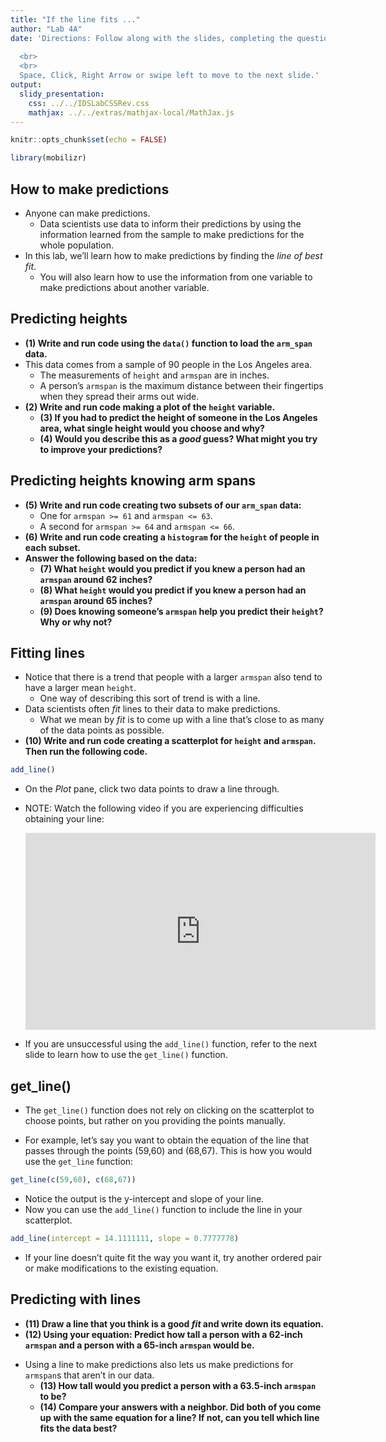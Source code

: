 ```yaml
---
title: "If the line fits ..."
author: "Lab 4A"
date: 'Directions: Follow along with the slides, completing the questions in <font color=#25679E><b>blue</b></font> on your computer, and answering the questions in **red** in your journal.  
  
  <br>
  <br>
  Space, Click, Right Arrow or swipe left to move to the next slide.'
output: 
  slidy_presentation: 
    css: ../../IDSLabCSSRev.css
    mathjax: ../../extras/mathjax-local/MathJax.js
---
```


```r
knitr::opts_chunk$set(echo = FALSE)
```

```r
library(mobilizr)
```

## How to make predictions

- Anyone can make predictions.
    - Data scientists use data to inform their predictions by using the information learned from the sample to make predictions for the whole population.
- In this lab, we'll learn how to make predictions by finding the _line of best fit_.
    - You will also learn how to use the information from one variable to make predictions about another variable.


## Predicting heights

- **(1) Write and run code using the `data()` function to load the `arm_span` data.**
- This data comes from a sample of 90 people in the Los Angeles area.
    - The measurements of `height` and `armspan` are in inches.
    - A person's `armspan` is the maximum distance between their fingertips when they spread their arms out wide.
- **(2) Write and run code making a plot of the `height` variable.**
    - **(3) If you had to predict the height of someone in the Los Angeles area, what single height would you choose and why?**
    - **(4) Would you describe this as a _good_ guess? What might you try to improve your predictions?**


## Predicting heights knowing arm spans

- **(5) Write and run code creating two subsets of our `arm_span` data:**
    - One for `armspan >= 61` and `armspan <= 63`. 
    - A second for `armspan >= 64` and `armspan <= 66`.
- **(6) Write and run code creating a `histogram` for the `height` of people in each subset.**
- **Answer the following based on the data:**
    - **(7) What `height` would you predict if you knew a person had an `armspan` around 62 inches?**
    - **(8) What `height` would you predict if you knew a person had an `armspan` around 65 inches?**
    - **(9) Does knowing someone's `armspan` help you predict their `height`? Why or why not?**




<!-- Problems with using the mean -->
<!-- === -->

<!-- - Using `mean` values to make predictions has a few drawbacks which we highlight below: -->
<!-- - Calculate the `mean` `height` of people who have an `armspan` of 69 and 70 inches.  -->
<!--     - **How much taller is the person with a 70 inch `armspan` than the 69 inch `armspan`, on average? Does this seem reasonable?** -->
<!--     - **How tall would you predict someone who had a 69.5 inch `armspan` to be?** -->


## Fitting lines

<!-- - Making predictions using means can lead to drastic jumps in predicted values. -->
<!--     - They also leave us unable to make predictions for inbetween values, like 69.5. -->
<!-- - For these reasons, data scientists often _fit_ lines to their data to make predictions. -->
- Notice that there is a trend that people with a larger `armspan` also tend to have a larger mean `height`.
    - One way of describing this sort of trend is with a line.
- Data scientists often _fit_ lines to their data to make predictions.    
    - What we mean by _fit_ is to come up with a line that's close to as many of the data points as possible.
- **(10) Write and run code creating a scatterplot for `height` and `armspan`. Then run the following code.**
```r
add_line()
```

- <span class="blue">On the _Plot_ pane, click two data points to draw a line through.</span>

- NOTE: Watch the following video if you are experiencing difficulties obtaining your line:

  <iframe width="560" height="315" src="https://www.youtube.com/embed/pGqXHGhhwJ8" title="Using add_line()" frameborder="0" data-external="1"></iframe>

- If you are unsuccessful using the `add_line()` function, refer to the next slide to learn how to use the `get_line()` function.

## get_line()

- The `get_line()` function does not rely on clicking on the scatterplot to choose points, but rather on you providing the points manually. 

- For example, let's say you want to obtain the equation of the line that passes through the points (59,60) and (68,67). This is how you would use the `get_line` function:

```r
get_line(c(59,60), c(68,67))
```

- Notice the output is the y-intercept and slope of your line.
- Now you can use the `add_line()` function to include the line in your scatterplot.

```r
add_line(intercept = 14.1111111, slope = 0.7777778)
```

- If your line doesn't quite fit the way you want it, try another ordered pair or make modifications to the existing equation.

## Predicting with lines

- **(11) Draw a line that you think is a good _fit_ and write down its equation.**
- **(12) Using your equation: Predict how tall a person with a 62-inch `armspan` and a person with a 65-inch `armspan` would be.**
    
<!-- - **How much taller is the person with a 70 inch `armspan` than the 69 inch `armspan`? Does this difference seem more reasonable than the difference we calculated using the means?**   -->
- Using a line to make predictions also lets us make predictions for `armspan`s that aren't in our data.
    - **(13) How tall would you predict a person with a 63.5-inch `armspan` to be?**
    - **(14) Compare your answers with a neighbor. Did both of you come up with the same equation for a line? If not, can you tell which line fits the data best?**


